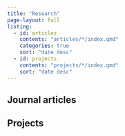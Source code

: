 ```yaml
---
title: "Research"
page-layout: full
listing:
  - id: articles
    contents: "articles/*/index.qmd"
    categories: true
    sort: "date desc"
  - id: projects
    contents: "projects/*/index.qmd"
    sort: "date desc"
---
```


## Journal articles

:::{#articles}
:::

## Projects

:::{#projects}
:::

